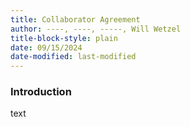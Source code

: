 ```yaml
---
title: Collaborator Agreement
author: ----, ----, -----, Will Wetzel
title-block-style: plain
date: 09/15/2024
date-modified: last-modified
---
```


### Introduction

text



